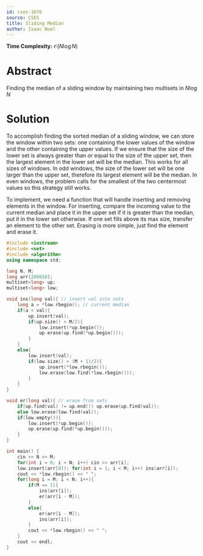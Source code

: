 ```yaml
---
id: cses-1076
source: CSES
title: Sliding Median
author: Isaac Noel
---
```


**Time Complexity:** $\mathcal{O}(N\log N)$

# Abstract

Finding the median of a sliding window by maintaining two multisets in $N\log N$

# Solution

To accomplish finding the sorted median of a sliding window, we can store the window within two sets: one containing the lower values of the window and the other containing the upper values. If we ensure that the size of the lower set is always greater than or equal to the size of the upper set, then the largest element in the lower set will be the median. This works for all sizes of windows. In odd windows, the size of the lower set will be one larger than the upper set, therefore its largest element will be the median. In even windows, the problem calls for the smallest of the two centermost values so this strategy still works.

To implement, we need a function that will handle inserting and removing elements in the window. For inserting, compare the incoming value to the current median and place it in the upper set if it is greater than the median, put it in the lower set otherwise. If one set fills above its max size, transfer an element to the other set. Erasing is more simple, just find the element and erase it.

```cpp
#include <iostream>
#include <set>
#include <algorithm>
using namespace std;

long N, M;
long arr[200010];
multiset<long> up;
multiset<long> low;

void ins(long val){ // insert val into sets
    long a = *low.rbegin(); // current median
    if(a < val){
        up.insert(val);
        if(up.size() > M/2){
            low.insert(*up.begin());
            up.erase(up.find(*up.begin()));
        }
    }
    else{
        low.insert(val);
        if(low.size() > (M + 1)/2){
            up.insert(*low.rbegin());
            low.erase(low.find(*low.rbegin()));
        }
    }
}

void er(long val){ // erase from sets
    if(up.find(val) != up.end()) up.erase(up.find(val));
    else low.erase(low.find(val));
    if(low.empty()){
        low.insert(*up.begin());
        up.erase(up.find(*up.begin()));
    }
}

int main() {
    cin >> N >> M;
    for(int i = 0; i < N; i++) cin >> arr[i];
    low.insert(arr[0]); for(int i = 1; i < M; i++) ins(arr[i]);
    cout << *low.rbegin() << " ";
    for(long i = M; i < N; i++){
        if(M == 1){
            ins(arr[i]);
            er(arr[i - M]);
        }
        else{
            er(arr[i - M]);
            ins(arr[i]);
        }
        cout << *low.rbegin() << " ";
    }
    cout << endl;
}
```
